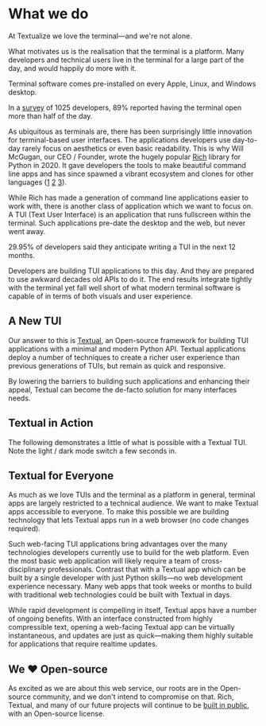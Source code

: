 
<div className="container container--text">

# What we do

At Textualize we love the terminal&mdash;and we're not alone.

What motivates us is the realisation that the terminal is a platform. Many developers and technical users live in the terminal for a large part of the day, and would happily do more with it.

<Callout>

Terminal software comes pre-installed on every Apple, Linux, and Windows desktop.

In a [survey] of 1025 developers, 89% reported having the terminal open more than half of the day.

</Callout>

As ubiquitous as terminals are, there has been surprisingly little innovation for terminal-based user interfaces. The applications developers use day-to-day rarely focus on aesthetics or even basic readability. This is why Will McGugan, our CEO / Founder, wrote the hugely popular [Rich](https://github.com/Textualize/rich) library for Python in 2020. It gave developers the tools to make beautiful command line apps and has since spawned a vibrant ecosystem and clones for other languages ([1] [2] [3]).

While Rich has made a generation of command line applications easier to work with, there is another class of application which we want to focus on. A TUI (Text User Interface) is an application that runs fullscreen within the terminal. Such applications pre-date the desktop and the web, but never went away.

<Callout>

29.95% of developers said they anticipate writing a TUI in the next 12 months.

</Callout>

Developers are building TUI applications to this day. And they are prepared to use awkward decades old APIs to do it. The end results integrate tightly with the terminal yet fall well short of what modern terminal software is capable of in terms of both visuals and user experience.

## A New TUI

Our answer to this is [Textual](https://github.com/Textualize/textual), an Open-source framework for building TUI applications with a minimal and modern Python API. Textual applications deploy a number of techniques to create a richer user experience than previous generations of TUIs, but remain as quick and responsive.

<Callout>
    By lowering the barriers to building such applications and enhancing their appeal, Textual can become the de-facto
    solution for many interfaces needs.
</Callout>

## Textual in Action

The following demonstrates a little of what is possible with a Textual TUI. Note the light / dark mode switch a few seconds in.

<Terminal videoUrl="https://d32lig6y1jobn4.cloudfront.net/textual.mp4" />

## Textual for Everyone

As much as we love TUIs and the terminal as a platform in general, terminal apps are largely restricted to a technical audience. We want to make Textual apps accessible to everyone. To make this possible we are building technology that lets Textual apps run in a web browser (no code changes required).

Such web-facing TUI applications bring advantages over the many technologies developers currently use to build for the web platform. Even the most basic web application will likely require a team of cross-disciplinary professionals. Contrast that with a Textual app which can be built by a single developer with just Python skills&mdash;no web development experience necessary. Many web apps that took weeks or months to build with traditional web technologies could be built with Textual in days.

While rapid development is compelling in itself, Textual apps have a number of ongoing benefits. With an interface constructed from highly compressible text, opening a web-facing Textual app can be virtually instantaneous, and updates are just as quick&mdash;making them highly suitable for applications that require realtime updates.

## We ♥ Open-source

As excited as we are about this web service, our roots are in the Open-source community, and we don't intend to compromise on that. Rich, Textual, and many of our future projects will continue to be [built in public](https://github.com/textualize), with an Open-source license.

[1]: https://github.com/spectreconsole/spectre.console
[2]: https://github.com/FedeClaudi/Term.jl
[3]: https://awilum.github.io/thermage/
[survey]: https://github.com/Textualize/terminal-survey

</div>
